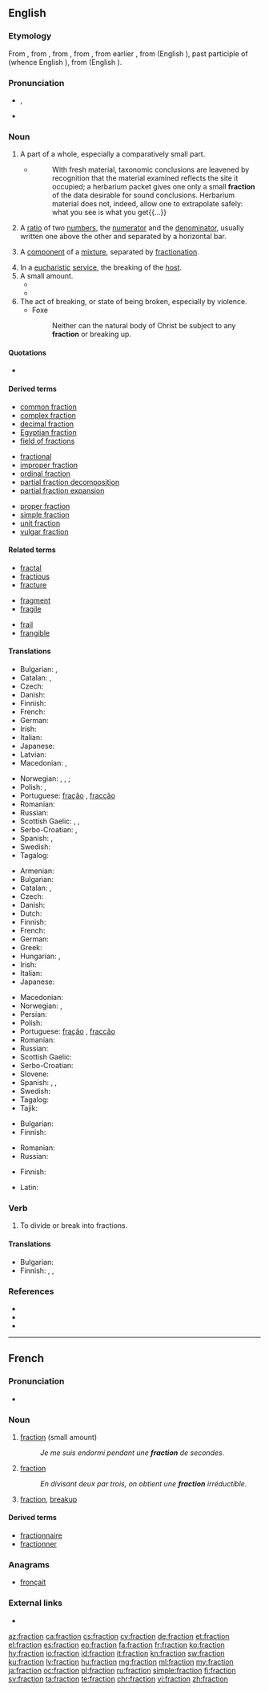 ==English==

===Etymology===
{{PIE root|en|bʰreg}}
From {{etyl|enm|en}} {{m|enm|fraccioun||a breaking}}, from {{etyl|xno|en}}, from {{etyl|fro|en}}, from {{etyl|ML|en}} {{m|la|fractio||a fragment, portion}}, from earlier {{etyl|la|en}} {{m|la|fractio||a breaking, a breaking into pieces}}, from {{m|la|fractus}} (English {{m|en|fracture}}), past participle of {{m|la|frangere||to break}} (whence English {{m|en|frangible}}), from {{etyl|ine-pro|en}} {{m|ine-pro|*bʰreg-}} (English {{m|en|break}}).

===Pronunciation===
* {{enPR|frăkʹshən}}, {{IPA|/ˈfræk.ʃən/|lang=en}}
* {{rhymes|ækʃən|lang=en}}

===Noun===
{{en-noun}}

# A part of a whole, especially a comparatively small part.
#* {{RQ:Schuster Hepaticae V|vii}}
#*: With fresh material, taxonomic conclusions are leavened by recognition that the material examined reflects the site it occupied; a herbarium packet gives one only a small '''fraction''' of the data desirable for sound conclusions. Herbarium material does not, indeed, allow one to extrapolate safely: what you see is what you get{{...}}
# A [[ratio]] of two [[number]]s, the [[numerator]] and the [[denominator]], usually written one above the other and separated by a horizontal bar.<!--[[rational number]] (a rational number can always be expressed as a fraction using integers, but some fractions can even contain irrational numbers, (eg: pi/4, sqrt(2)/2; Also: ⅔/3 )-->
# {{label|en|chemistry}} A [[component]] of a [[mixture]], separated by [[fractionation]].
# In a [[eucharistic]] [[service]], the breaking of the [[host#Noun_3|host]].
# A small amount.
#* {{quote-book|year=1898|author={{w|Winston Churchill (novelist)|Winston Churchill}}
|title={{w|The Celebrity}}|chapter=2
|passage=I had occasion […] to make a somewhat long business trip to Chicago, and on my return […] I found Farrar awaiting me in the railway station. He smiled his wonted '''fraction''' by way of greeting, […], and finally leading me to his buggy, turned and drove out of town.}}
#* {{quote-news|year=2011|date=January 29|author=Chris Bevan|work=BBC
|title=[http://news.bbc.co.uk/sport2/hi/football/fa_cup/9379079.stm Torquay 0-1 Crawley Town]
|passage=After kick-off was delayed because of crowd congestion, Torquay went closest to scoring in a cagey opening 30 minutes, when Danny Stevens saw a fierce shot from the edge of the area swerve a '''fraction''' wide.}}
# The act of breaking, or state of being broken, especially by violence.
#* Foxe
#*: Neither can the natural body of Christ be subject to any '''fraction''' or breaking up.

====Quotations====
* {{seeCites}}

====Derived terms====
{{rel-top3|Terms derived from ''fraction'' (noun)}}
* [[common fraction]]
* [[complex fraction]]
* [[decimal fraction]]
* [[Egyptian fraction]]
* [[field of fractions]]
{{rel-mid3}}
* [[fractional]]
* [[improper fraction]]
* [[ordinal fraction]]
* [[partial fraction decomposition]]
* [[partial fraction expansion]]
{{rel-mid3}}
* [[proper fraction]]
* [[simple fraction]]
* [[unit fraction]]
* [[vulgar fraction]]
{{rel-bottom}}

====Related terms====
{{rel-top3|Terms etymologically related to ''fraction''}}
* [[fractal]]
* [[fractious]]
* [[fracture]]
{{rel-mid3}}
* [[fragment]]
* [[fragile]]
{{rel-mid3}}
* [[frail]]
* [[frangible]]
{{rel-bottom}}

====Translations====
{{trans-top|part of a whole}}
* Bulgarian: {{t+|bg|част|f|sc=Cyrl}}, {{t+|bg|частица|f|sc=Cyrl}}
* Catalan: {{t+|ca|fracció}}, {{g|f}}
* Czech: {{t+|cs|zlomek|m}}
* Danish: {{t|da|brøkdel|c}}
* Finnish: {{t|fi|murto-osa}}
* French: {{t+|fr|fraction|f}}
* German: {{t+|de|Bruchteil|m}}
* Irish: {{t|ga|codán|m}}
* Italian: {{t+|it|frazione|f}}
* Japanese: {{t|ja|断片|tr=dan-pen}}
* Latvian: {{t+|lv|daļskaitlis|m}}
* Macedonian: {{t|mk|дел|m|tr=del}}, {{t|mk|делче|n|tr=délče}}
{{trans-mid}}
* Norwegian: {{t|no|andel|m}}, {{t+|no|brøkdel|m}}, {{t+|no|brøk|m}}; {{t|no|fraksjon|m}}
* Polish: {{t+|pl|ułamek|m}}, {{t+|pl|cząstka|f}}
* Portuguese: {{qualifier|Brazil}} [[fração]] {{g|f}}, {{qualifier|Portugal}} [[fracção]] {{g|f}}
* Romanian: {{t+|ro|fracție}}
* Russian: {{t+|ru|часть|f}}
* Scottish Gaelic: {{t|gd|bìdeag|f}}, {{t|gd|criomag|f}}, {{t|gd|mìr|m}}
* Serbo-Croatian: {{t+|sh|dȉo|m}}, {{t+|sh|òdsječak|m}}
* Spanish: {{t+|es|fracción}}, {{g|f}}
* Swedish: {{t|sv|bråkdel|c}}
* Tagalog: {{t|tl|bahagimbilang}}
{{trans-bottom}}

{{trans-top|arithmetic: ratio}}
* Armenian: {{t|hy|կոտորակ}}
* Bulgarian: {{t|bg|дроб|f|sc=Cyrl}}
* Catalan: {{t+|ca|fracció}}, {{g|f}}
* Czech: {{t+|cs|zlomek|m}}
* Danish: {{t|da|brøk|c}}
* Dutch: {{t+|nl|breuk|c}}
* Finnish: {{t+|fi|murtoluku}}
* French: {{t+|fr|fraction|f}}
* German: {{t+|de|Bruch|m}}
* Greek: {{t+|el|κλάσμα|n}}
* Hungarian: {{t+|hu|tört}}, {{t+|hu|törtszám}}
* Irish: {{t|ga|codán|m}}
* Italian: {{t+|it|frazione|f}}
* Japanese: {{t+|ja|分数|tr=bunsū}}
{{trans-mid}}
* Macedonian: {{t|mk|дропка|f|tr=drópka}}
* Norwegian: {{t+|no|brøk|m}}, {{t|no|fraksjon|m}}
* Persian: {{t+|fa|کسر}}
* Polish: {{t+|pl|ułamek|m}}
* Portuguese: {{qualifier|Brazil}} [[fração]] {{g|f}}, {{qualifier|Portugal}} [[fracção]] {{g|f}}
* Romanian: {{t+|ro|fracție|f}}
* Russian: {{t+|ru|дробь|f}}
* Scottish Gaelic: {{t|gd|bloigh|f}}
* Serbo-Croatian: {{t+|sh|rázlomak|m}}
* Slovene: {{t+|sl|ulomek|m}}
* Spanish: {{t+|es|fracción}}, {{g|f}}, {{t+|es|quebrado|m}}
* Swedish: {{t+|sv|bråk|n}}
* Tagalog: {{t|tl|hatimbilang}}
* Tajik: {{t|tg|каср|sc=Cyrl}}
{{trans-bottom}}

{{trans-top|chemistry: component separated by fractionation}}
* Bulgarian: {{t+|bg|фракция|f|sc=Cyrl}}
* Finnish: {{t+|fi|jae}}
{{trans-mid}}
* Romanian: {{t+|ro|fracțiune|f}}
* Russian: {{t+|ru|фра́кция|f}}
{{trans-bottom}}

{{trans-top|eucharistic service: breaking of the host}}
* Finnish: {{t+|fi|murtaminen}}
{{trans-mid}}
{{trans-bottom}}

{{checktrans-top}}
* Latin: {{t-check|la|fractio}}
{{trans-bottom}}

===Verb===
{{en-verb}}

# To divide or break into fractions.

====Translations====
{{trans-top|to divide into fractions}}
* Bulgarian: {{t|bg|фракционирам|sc=Cyrl}}
* Finnish: {{t|fi|fraktioida}}, {{t+|fi|jakaa}}, {{t|fi|pilkkoa}}
{{trans-mid}}
{{trans-bottom}}

===References===
* {{R:Dictionary.com|fraction}}
* {{R:American Heritage 2000|fraction}}
* {{R:WordNet 2003|fraction}}

----

==French==

===Pronunciation===
* {{audio|Fr-fraction.ogg|Audio|lang=fr}}

===Noun===
{{fr-noun|f}}

# [[fraction]] (small amount)
#: ''Je me suis endormi pendant une '''fraction''' de secondes.''
# {{label|fr|mathematics}} [[fraction]]
#: ''En divisant deux par trois, on obtient une '''fraction''' irréductible.''
# [[fraction]], [[breakup]]

====Derived terms====
* [[fractionnaire]]
* [[fractionner]]

===Anagrams===
* [[fronçait#French|fronçait]]

===External links===
* {{R:TLFi}}

[[az:fraction]]
[[ca:fraction]]
[[cs:fraction]]
[[cy:fraction]]
[[de:fraction]]
[[et:fraction]]
[[el:fraction]]
[[es:fraction]]
[[eo:fraction]]
[[fa:fraction]]
[[fr:fraction]]
[[ko:fraction]]
[[hy:fraction]]
[[io:fraction]]
[[id:fraction]]
[[it:fraction]]
[[kn:fraction]]
[[sw:fraction]]
[[ku:fraction]]
[[lv:fraction]]
[[hu:fraction]]
[[mg:fraction]]
[[ml:fraction]]
[[my:fraction]]
[[ja:fraction]]
[[oc:fraction]]
[[pl:fraction]]
[[ru:fraction]]
[[simple:fraction]]
[[fi:fraction]]
[[sv:fraction]]
[[ta:fraction]]
[[te:fraction]]
[[chr:fraction]]
[[vi:fraction]]
[[zh:fraction]]